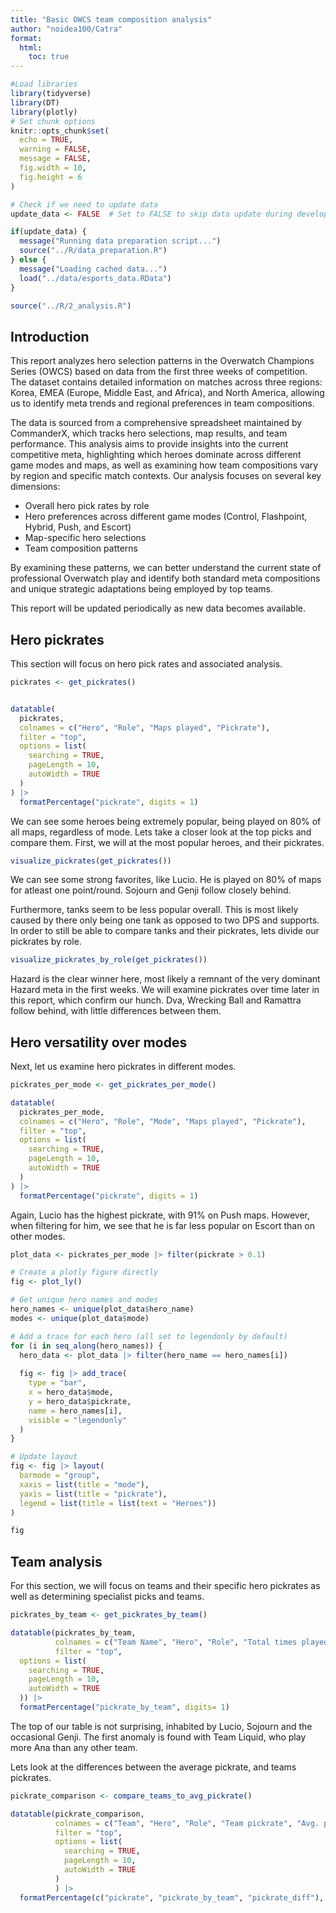 ```yaml
---
title: "Basic OWCS team composition analysis"
author: "noidea100/Catra"
format:
  html:
    toc: true
---
```


```r
#Load libraries
library(tidyverse)
library(DT)
library(plotly)
# Set chunk options
knitr::opts_chunk$set(
  echo = TRUE,
  warning = FALSE, 
  message = FALSE,
  fig.width = 10, 
  fig.height = 6
)

# Check if we need to update data
update_data <- FALSE  # Set to FALSE to skip data update during development

if(update_data) {
  message("Running data preparation script...")
  source("../R/data_preparation.R")
} else {
  message("Loading cached data...")
  load("../data/esports_data.RData")
}

source("../R/2_analysis.R")
```

## Introduction

This report analyzes hero selection patterns in the Overwatch Champions Series (OWCS) based on data from the first three weeks of competition. The dataset contains detailed information on matches across three regions: Korea, EMEA (Europe, Middle East, and Africa), and North America, allowing us to identify meta trends and regional preferences in team compositions.

The data is sourced from a comprehensive spreadsheet maintained by CommanderX, which tracks hero selections, map results, and team performance. This analysis aims to provide insights into the current competitive meta, highlighting which heroes dominate across different game modes and maps, as well as examining how team compositions vary by region and specific match contexts.
Our analysis focuses on several key dimensions:

 - Overall hero pick rates by role
 - Hero preferences across different game modes (Control, Flashpoint, Hybrid, Push, and Escort)
 - Map-specific hero selections
 - Team composition patterns

By examining these patterns, we can better understand the current state of professional Overwatch play and identify both standard meta compositions and unique strategic adaptations being employed by top teams.

This report will be updated periodically as new data becomes available. 

## Hero pickrates

This section will focus on hero pick rates and associated analysis. 

```r
pickrates <- get_pickrates()


datatable(
  pickrates,
  colnames = c("Hero", "Role", "Maps played", "Pickrate"),
  filter = "top",
  options = list(
    searching = TRUE,
    pageLength = 10,
    autoWidth = TRUE
  )
) |> 
  formatPercentage("pickrate", digits = 1)
```

We can see some heroes being extremely popular, being played on 80% of all maps, regardless of mode. Lets take a closer look at the top picks and compare them. First, we will at the most popular heroes, and their pickrates.

```r
visualize_pickrates(get_pickrates())
```
 
We can see some strong favorites, like Lucio. He is played on 80% of maps for atleast one point/round. Sojourn and Genji follow closely behind. 

Furthermore, tanks seem to be less popular overall. This is most likely caused by there only being one tank as opposed to two DPS and supports. In order to still be able to compare tanks and their pickrates, lets divide our pickrates by role.

```r
visualize_pickrates_by_role(get_pickrates())
```

Hazard is the clear winner here, most likely a remnant of the very dominant Hazard meta in the first weeks. We will examine pickrates over time later in this report, which confirm our hunch. Dva, Wrecking Ball and Ramattra follow behind, with little differences between them. 

## Hero versatility over modes

Next, let us examine hero pickrates in different modes.

```r
pickrates_per_mode <- get_pickrates_per_mode()

datatable(
  pickrates_per_mode,
  colnames = c("Hero", "Role", "Mode", "Maps played", "Pickrate"),
  filter = "top",
  options = list(
    searching = TRUE,
    pageLength = 10,
    autoWidth = TRUE
  )
) |> 
  formatPercentage("pickrate", digits = 1)
```

Again, Lucio has the highest pickrate, with 91% on Push maps. However, when filtering for him, we see that he is far less popular on Escort than on other modes. 

```r
plot_data <- pickrates_per_mode |> filter(pickrate > 0.1)

# Create a plotly figure directly
fig <- plot_ly()

# Get unique hero names and modes
hero_names <- unique(plot_data$hero_name)
modes <- unique(plot_data$mode)

# Add a trace for each hero (all set to legendonly by default)
for (i in seq_along(hero_names)) {
  hero_data <- plot_data |> filter(hero_name == hero_names[i])
  
  fig <- fig |> add_trace(
    type = "bar",
    x = hero_data$mode,
    y = hero_data$pickrate,
    name = hero_names[i],
    visible = "legendonly"
  )
}

# Update layout
fig <- fig |> layout(
  barmode = "group",
  xaxis = list(title = "mode"),
  yaxis = list(title = "pickrate"),
  legend = list(title = list(text = "Heroes"))
)

fig
```

## Team analysis

For this section, we will focus on teams and their specific hero pickrates as well as determining specialist picks and teams. 

```r
pickrates_by_team <- get_pickrates_by_team()

datatable(pickrates_by_team,
          colnames = c("Team Name", "Hero", "Role", "Total times played", "Pickrate"),
          filter = "top",
  options = list(
    searching = TRUE,
    pageLength = 10,
    autoWidth = TRUE
  )) |> 
  formatPercentage("pickrate_by_team", digits= 1)

```
The top of our table is not surprising, inhabited by Lucio, Sojourn and the occasional Genji. The first anomaly is found with Team Liquid, who play more Ana than any other team.

Lets look at the differences between the average pickrate, and teams pickrates.
```r
pickrate_comparison <- compare_teams_to_avg_pickrate()

datatable(pickrate_comparison,
          colnames = c("Team", "Hero", "Role", "Team pickrate", "Avg. pickrate", "Pickrate difference"),
          filter = "top",
          options = list(
            searching = TRUE,
            pageLength = 10,
            autoWidth = TRUE
          )
          ) |> 
  formatPercentage(c("pickrate", "pickrate_by_team", "pickrate_diff"), digits = 1)

```

